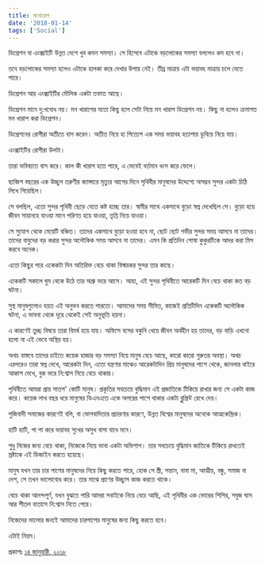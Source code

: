 ```yaml
---
title: মনোরোগ
date: '2018-01-14'
tags: ['Social']
---
```


ডিপ্রেশন বা এংক্সাইটি উন্নত দেশে খুব কমন সমস্যা। সে হিসেবে এটাকে বড়লোকের সমস্যা বললেও কম হবে না।

 

তবে বড়লোকের সমস্যা হলেও এটাকে হালকা করে দেখার উপায় নেই। তীব্র মাত্রায় এটা ভয়াবহ মাত্রায় চলে যেতে পারে।

 

ডিপ্রেশন আর এংক্সাইটির মৌলিক একটা তফাত আছে।

 

ডিপ্রেশন মানে দু:খবোধ নয়। মন খারাপের মতো কিছু হলে সেটা নিয়ে মন খারাপ ডিপ্রেশন নয়। কিছু না হলেও ক্রমাগত মন খারাপ করা ডিপ্রেশন।

 

ডিপ্রেশনের রোগীরা অতীতে বাস করেন। অতীত নিয়ে হা পিত্যেশ এক সময় ভয়াবহ হতাশায় ডুবিয়ে নিয়ে যায়।



এংক্সাইটির রোগীরা উলটা।

 

তারা ভবিষ্যতে বাস করে। কাল কী খারাপ হতে পারে, এ ভেবেই বর্তমান ধংস করে ফেলে।

 

ছাব্বিশ বছরের এক উচ্ছ্বল তরুণীর ক্যান্সারে মৃত্যুর আগের দিনে পৃথিবীর মানুষদের উদ্দেশ্যে অসম্ভব সুন্দর একটা চিঠি লিখে গিয়েছিল।

 

সে বলছিল, এতো সুন্দর পৃথিবী ছেড়ে যেতে কষ্ট হচ্ছে তার। স্বামীর সাথে একসাথে বুড়ো স্বপ্ন দেখেছিল সে। বুড়ো হয়ে জীবন সায়ানহে যাওয়া মানে পরিণত হয়ে যাওয়া, তৃপ্তি নিয়ে যাওয়া।

 

সে সুযোগ থেকে মেয়েটি বঞ্চিত। তাদের একসাথে বুড়ো হওয়া হবে না, ছোট ছোট গভীর সুন্দর সময় আসবে না তাদের। তাদের বাবুদের বড় করার সুন্দর অলৌকিক সময় আসবে না তাদের। এমন কি প্রতিদিন পোষা কুকুরটিকে আদর করা মিস করবে অনেক।

 

এতো কিছুর পরে একেকটা দিন অতিরিক্ত বেচে থাকা বিস্ময়কর সুন্দর তার কাছে।

 

একেকটি সকালে ঘুম থেকে উঠে তার অশ্রু ভরে আসে। আহা, এই সুন্দর পৃথিবীতে আরেকটি দিন বেচে থাকা কত বড় ঘটনা।

 

সুস্থ মানুষগুলোও হয়ত এই অনুভব করতে পারতো। আমাদের সময় সীমিত, কাজেই প্রতিটিদিন একেকটি অলৌকিক ঘটনা, এ ভাবনা থেকে দূরে থেকেই সেই অনুভূতি হয়না।

 

এ কারণেই তুচ্ছ বিষয়ে তারা বিমর্ষ হয়ে যায়। অফিসে বসের বকুনি খেয়ে জীবন অর্থহীন হয় তাদের, বড় বাড়ি এখনো হলো না এই ভেবে অস্থির হয়।

 

অথচ বাস্তবে তাদের চাইতে কয়েক হাজার বড় সমস্যা নিয়ে মানুষ বেচে আছে, কারো কারো গুরুতর অবস্থা। অথচ এরপরেও তারা স্বপ্ন দেখে, আরেকটা দিন, এতো যন্ত্রণার মাঝেও আরেকটাদিন প্রিয় মানুষদের পাশে থেকে, জানলার বাইরে আকাশ দেখে, বুক ভরে নি:শ্বাস নিয়ে বেচে থাকার।

 

পৃথিবীতে আমরা প্রায় সাতশ' কোটি মানুষ। প্রকৃতির সবচেয়ে বুদ্ধিমান এই প্রজাতিকে টিকিয়ে রাখার জন্য সে একটা কাজ করে। কয়েক লাখ বছর ধরে মানুষের ডিএনএতে একে অপরের পাশে থাকার একটা ব্লুপ্রিন্ট রেখে দেয়।

 

পুজিবাদী সমাজের কারণেই বলি, বা ভোগবাদিতার প্রচারণার কারণে, উন্নত বিশ্বের মানুষদের অনেকে আত্মকেন্দ্রিক।

 

হাটি হাটি, পা পা করে ভয়াবহ সুখের অসুখ বাসা বাধে মনে।

 

শুধু নিজের জন্য বেচে থাকা, নিজেকে নিয়ে ভাবা একটা অভিশাপ। তার সবচেয়ে বুদ্ধিমান জাতিকে টিকিয়ে রাখতেই স্রষ্টাকে এই ডিজাইন করতে হয়েছে।

 

মানুষ যখন তার চার পাশের মানুষদের নিয়ে কিছু করতে পারে, হোক সে স্ত্রী, সন্তান, বাবা মা, আত্মীয়, বন্ধু, সমাজ বা দেশ, সে তখন ভালোবোধ করে। তার মাঝে প্রাণের উচ্ছ্বাস কাজ করতে থাকে।

 

বেচে থাকা আনন্দপূর্ণ, যখন বুঝতে পারি আমরা সবাইকে নিয়ে বেচে আছি, এই পৃথিবীর এক ভোরের শিশির, সবুজ ঘাস আর শীতল বাতাসে নি:শ্বাস নিতে পেরে।

 

নিজেদের ভালোর জন্যই আমাদের চারপাশের মানুষের জন্য কিছু করতে হবে।

 

এটাই নিয়ম।

 

প্রকাশঃ [১৪ জানুয়ারী, ২০১৮](https://www.facebook.com/ashraful.alam/posts/10154954948330583) 